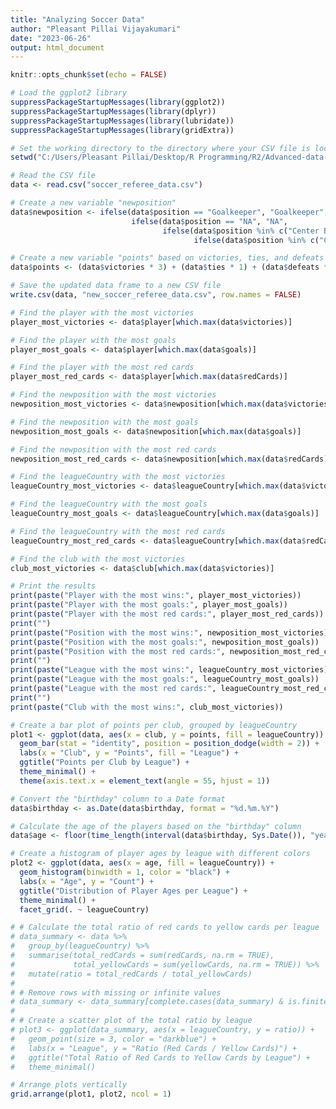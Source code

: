 ```yaml
---
title: "Analyzing Soccer Data"
author: "Pleasant Pillai Vijayakumari"
date: "2023-06-26"
output: html_document
---
```


```r
knitr::opts_chunk$set(echo = FALSE)
```

```r

# Load the ggplot2 library
suppressPackageStartupMessages(library(ggplot2))
suppressPackageStartupMessages(library(dplyr))
suppressPackageStartupMessages(library(lubridate))
suppressPackageStartupMessages(library(gridExtra))

# Set the working directory to the directory where your CSV file is located
setwd("C:/Users/Pleasant Pillai/Desktop/R Programming/R2/Advanced-data-processing-with-R/Projects/alexanderwinterstetter")

# Read the CSV file
data <- read.csv("soccer_referee_data.csv")

# Create a new variable "newposition"
data$newposition <- ifelse(data$position == "Goalkeeper", "Goalkeeper",
                           ifelse(data$position == "NA", "NA",
                                  ifelse(data$position %in% c("Center Back", "Left Fullback", "Right Fullback"), "Defense",
                                         ifelse(data$position %in% c("Center Midfielder", "Defensive Midfielder", "Left Midfielder", "Right Midfielder"), "Midfielder", "Offense"))))

# Create a new variable "points" based on victories, ties, and defeats
data$points <- (data$victories * 3) + (data$ties * 1) + (data$defeats * 0)

# Save the updated data frame to a new CSV file
write.csv(data, "new_soccer_referee_data.csv", row.names = FALSE)

# Find the player with the most victories
player_most_victories <- data$player[which.max(data$victories)]

# Find the player with the most goals
player_most_goals <- data$player[which.max(data$goals)]

# Find the player with the most red cards
player_most_red_cards <- data$player[which.max(data$redCards)]

# Find the newposition with the most victories
newposition_most_victories <- data$newposition[which.max(data$victories)]

# Find the newposition with the most goals
newposition_most_goals <- data$newposition[which.max(data$goals)]

# Find the newposition with the most red cards
newposition_most_red_cards <- data$newposition[which.max(data$redCards)]

# Find the leagueCountry with the most victories
leagueCountry_most_victories <- data$leagueCountry[which.max(data$victories)]

# Find the leagueCountry with the most goals
leagueCountry_most_goals <- data$leagueCountry[which.max(data$goals)]

# Find the leagueCountry with the most red cards
leagueCountry_most_red_cards <- data$leagueCountry[which.max(data$redCards)]

# Find the club with the most victories
club_most_victories <- data$club[which.max(data$victories)]

# Print the results
print(paste("Player with the most wins:", player_most_victories))
print(paste("Player with the most goals:", player_most_goals))
print(paste("Player with the most red cards:", player_most_red_cards))
print("")
print(paste("Position with the most wins:", newposition_most_victories))
print(paste("Position with the most goals:", newposition_most_goals))
print(paste("Position with the most red cards:", newposition_most_red_cards))
print("")
print(paste("League with the most wins:", leagueCountry_most_victories))
print(paste("League with the most goals:", leagueCountry_most_goals))
print(paste("League with the most red cards:", leagueCountry_most_red_cards))
print("")
print(paste("Club with the most wins:", club_most_victories))

# Create a bar plot of points per club, grouped by leagueCountry
plot1 <- ggplot(data, aes(x = club, y = points, fill = leagueCountry)) +
  geom_bar(stat = "identity", position = position_dodge(width = 2)) +
  labs(x = "Club", y = "Points", fill = "League") +
  ggtitle("Points per Club by League") +
  theme_minimal() +
  theme(axis.text.x = element_text(angle = 55, hjust = 1))

# Convert the "birthday" column to a Date format
data$birthday <- as.Date(data$birthday, format = "%d.%m.%Y")

# Calculate the age of the players based on the "birthday" column
data$age <- floor(time_length(interval(data$birthday, Sys.Date()), "years"))

# Create a histogram of player ages by league with different colors
plot2 <- ggplot(data, aes(x = age, fill = leagueCountry)) +
  geom_histogram(binwidth = 1, color = "black") +
  labs(x = "Age", y = "Count") +
  ggtitle("Distribution of Player Ages per League") +
  theme_minimal() +
  facet_grid(. ~ leagueCountry)

# # Calculate the total ratio of red cards to yellow cards per league
# data_summary <- data %>%
#   group_by(leagueCountry) %>%
#   summarise(total_redCards = sum(redCards, na.rm = TRUE),
#             total_yellowCards = sum(yellowCards, na.rm = TRUE)) %>%
#   mutate(ratio = total_redCards / total_yellowCards)
# 
# # Remove rows with missing or infinite values
# data_summary <- data_summary[complete.cases(data_summary) & is.finite(data_summary$ratio), ]
# 
# # Create a scatter plot of the total ratio by league
# plot3 <- ggplot(data_summary, aes(x = leagueCountry, y = ratio)) +
#   geom_point(size = 3, color = "darkblue") +
#   labs(x = "League", y = "Ratio (Red Cards / Yellow Cards)") +
#   ggtitle("Total Ratio of Red Cards to Yellow Cards by League") +
#   theme_minimal()

# Arrange plots vertically
grid.arrange(plot1, plot2, ncol = 1)

```

